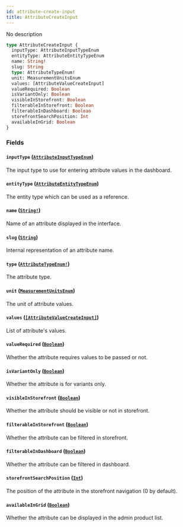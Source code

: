 ```yaml
---
id: attribute-create-input
title: AttributeCreateInput
---
```


No description

```graphql
type AttributeCreateInput {
  inputType: AttributeInputTypeEnum
  entityType: AttributeEntityTypeEnum
  name: String!
  slug: String
  type: AttributeTypeEnum!
  unit: MeasurementUnitsEnum
  values: [AttributeValueCreateInput]
  valueRequired: Boolean
  isVariantOnly: Boolean
  visibleInStorefront: Boolean
  filterableInStorefront: Boolean
  filterableInDashboard: Boolean
  storefrontSearchPosition: Int
  availableInGrid: Boolean
}
```

### Fields

#### `inputType` ([`AttributeInputTypeEnum`](/developer/api-reference/enums/attribute-input-type-enum))

The input type to use for entering attribute values in the dashboard.

#### `entityType` ([`AttributeEntityTypeEnum`](/developer/api-reference/enums/attribute-entity-type-enum))

The entity type which can be used as a reference.

#### `name` ([`String!`](/developer/api-reference/scalars/string))

Name of an attribute displayed in the interface.

#### `slug` ([`String`](/developer/api-reference/scalars/string))

Internal representation of an attribute name.

#### `type` ([`AttributeTypeEnum!`](/developer/api-reference/enums/attribute-type-enum))

The attribute type.

#### `unit` ([`MeasurementUnitsEnum`](/developer/api-reference/enums/measurement-units-enum))

The unit of attribute values.

#### `values` ([`[AttributeValueCreateInput]`](/developer/api-reference/inputs/attribute-value-create-input))

List of attribute's values.

#### `valueRequired` ([`Boolean`](/developer/api-reference/scalars/boolean))

Whether the attribute requires values to be passed or not.

#### `isVariantOnly` ([`Boolean`](/developer/api-reference/scalars/boolean))

Whether the attribute is for variants only.

#### `visibleInStorefront` ([`Boolean`](/developer/api-reference/scalars/boolean))

Whether the attribute should be visible or not in storefront.

#### `filterableInStorefront` ([`Boolean`](/developer/api-reference/scalars/boolean))

Whether the attribute can be filtered in storefront.

#### `filterableInDashboard` ([`Boolean`](/developer/api-reference/scalars/boolean))

Whether the attribute can be filtered in dashboard.

#### `storefrontSearchPosition` ([`Int`](/developer/api-reference/scalars/int))

The position of the attribute in the storefront navigation (0 by default).

#### `availableInGrid` ([`Boolean`](/developer/api-reference/scalars/boolean))

Whether the attribute can be displayed in the admin product list.
